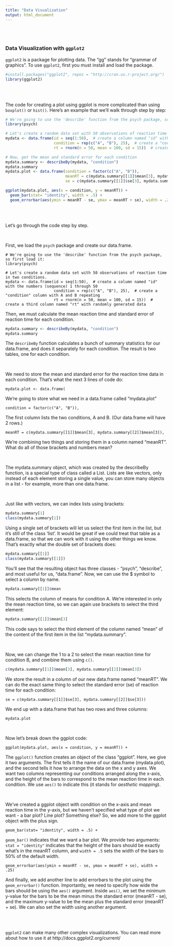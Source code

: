 ```yaml
---
title: "Data Visualization"
output: html_document
---
```


<br/>
<br/>

### Data Visualization with `ggplot2`

`ggplot2` is a package for plotting data. The "gg" stands for "grammar of graphics". To use `ggplot2`, first you must install and load the package.

``` r
#install.packages("ggplot2", repos = "http://cran.us.r-project.org/")
library(ggplot2)
```

<br/>
<br/>

The code for creating a plot using ggplot is more complicated than using `boxplot()` or `hist()`. Here's an example that we'll walk through step by step:

``` r
# We're going to use the 'describe' function from the psych package, so first load it:
library(psych)

# Let's create a random data set with 50 observations of reaction time in two conditions.
mydata <- data.frame(id = seq(1:50),  # create a column named "id" with the numbers (sequence) 1 through 50
                     condition = rep(c("A", "B"), 25),  # create a "condition" column with A and B repeating
                     rt = rnorm(n = 50, mean = 100, sd = 15))  # create a third column named "rt" with randomly generated data

# Now, get the mean and standard error for each condition
mydata.summary <- describeBy(mydata, "condition")
mydata.summary
mydata.plot <- data.frame(condition = factor(c("A", "B")),
                          meanRT = c(mydata.summary[[1]]$mean[3], mydata.summary[[2]]$mean[3]),
                          se = c(mydata.summary[[1]]$se[3], mydata.summary[[2]]$se[3]))

ggplot(mydata.plot, aes(x = condition, y = meanRT)) +
  geom_bar(stat= "identity", width = .5) +
  geom_errorbar(aes(ymin = meanRT - se, ymax = meanRT + se), width = .25)
```

<br/>
<br/>

Let's go through the code step by step.

<br/>

First, we load the `psych` package and create our data.frame. 

```
# We're going to use the 'describe' function from the psych package, so first load it:
library(psych)

# Let's create a random data set with 50 observations of reaction time in two conditions.
mydata <- data.frame(id = seq(1:50),  # create a column named "id" with the numbers (sequence) 1 through 50
                     condition = rep(c("A", "B"), 25),  # create a "condition" column with A and B repeating
                     rt = rnorm(n = 50, mean = 100, sd = 15))  # create a third column named "rt" with randomly generated data
```

Then, we must calculate the mean reaction time and standard error of reaction time for each condition.

``` r
mydata.summary <- describeBy(mydata, "condition")
mydata.summary
```

The `describeBy` function calculates a bunch of summary statistics for our data.frame, and does it separately for each condition. The result is two tables, one for each condition.

<br/>

We need to store the mean and standard error for the reaction time data in each condition. That's what the next 3 lines of code do:

```
mydata.plot <- data.frame(
```

We're going to store what we need in a data.frame called "mydata.plot"

```
condition = factor(c("A", "B")),
```

The first column lists the two conditions, A and B. (Our data.frame will have 2 rows.)

```
meanRT = c(mydata.summary[[1]]$mean[3], mydata.summary[[2]]$mean[3]),
```

We're combining two things and storing them in a column named "meanRT". What do all of those brackets and numbers mean?

<br/>

The mydata.summary object, which was created by the describeBy function, is a special type of class called a List. Lists are like vectors, only instead of each element storing a single value, you can store many objects in a list - for example, more than one data.frame.

<br/>

Just like with vectors, we can index lists using brackets:

``` r
mydata.summary[1]
class(mydata.summary[1])
```

Using a single set of brackets will let us select the first item in the list, but it's still of the class 'list'. It would be great if we could treat that table as a data.frame, so that we can work with it using the other things we know. That's exactly what the double set of brackets does:

``` r
mydata.summary[[1]]
class(mydata.summary[[1]])
```

You'll see that the resulting object has three classes - "psych", "describe", and most useful for us, "data.frame". Now, we can use the $ symbol to select a column by name.

```r
mydata.summary[[1]]$mean
```

This selects the column of means for condition A. We're interested in only the mean reaction time, so we can again use brackets to select the third element:

```r
mydata.summary[[1]]$mean[3]
```

This code says to select the third element of the column named "mean" of the content of the first item in the list "mydata.summary".

<br/>

Now, we can change the 1 to a 2 to select the mean reaction time for condition B, and combine them using `c()`.

``` r
c(mydata.summary[[1]]$mean[3], mydata.summary[[2]]$mean[3])
```

We store the result in a column of our new data.frame named "meanRT". We can do the exact same thing to select the standard error (se) of reaction time for each condition:

```
se = c(mydata.summary[[1]]$se[3], mydata.summary[[2]]$se[3]))
```

We end up with a data.frame that has two rows and three columns:

``` r
mydata.plot
```

<br/>

Now let's break down the ggplot code:

```
ggplot(mydata.plot, aes(x = condition, y = meanRT)) +
```

The `ggplot()` function creates an object of the class "ggplot". Here, we give it two arguments. The first tells it the name of our data.frame (mydata.plot), and the second tells it how to arrange the data on the x and y axes. We want two columns representing our conditions arranged along the x-axis, and the height of the bars to correspond to the mean reaction time in each condition. We use `aes()` to indicate this (it stands for _aesthetic mapping_).

<br/>

We've created a ggplot object with condition on the x-axis and mean reaction time in the y-axis, but we haven't specified what type of plot we want - a bar plot? Line plot? Something else? So, we add more to the ggplot object with the plus sign.

```
geom_bar(stat= "identity", width = .5) +
```

`geom_bar()` indicates that we want a bar plot. We provide two arguments: `stat = "identity"` indicates that the height of the bars should be exactly what's in the meanRT column, and `width = .5` sets the width of the bars to 50% of the default width.
  
```
geom_errorbar(aes(ymin = meanRT - se, ymax = meanRT + se), width = .25)
```

And finally, we add another line to add errorbars to the plot using the `geom_errorbar()` function. Importantly, we need to specify how wide the bars should be using the `aes()` argument. Inside `aes()`, we set the minimum y-value for the bars to be the mean minus the standard error (meanRT - se), and the maximum y-value to be the mean plus the standard error (meanRT + se). We can also set the width using another argument.

<br/>
<br/>

`ggplot2` can make many other complex visualizations. You can read more about how to use it at http://docs.ggplot2.org/current/
